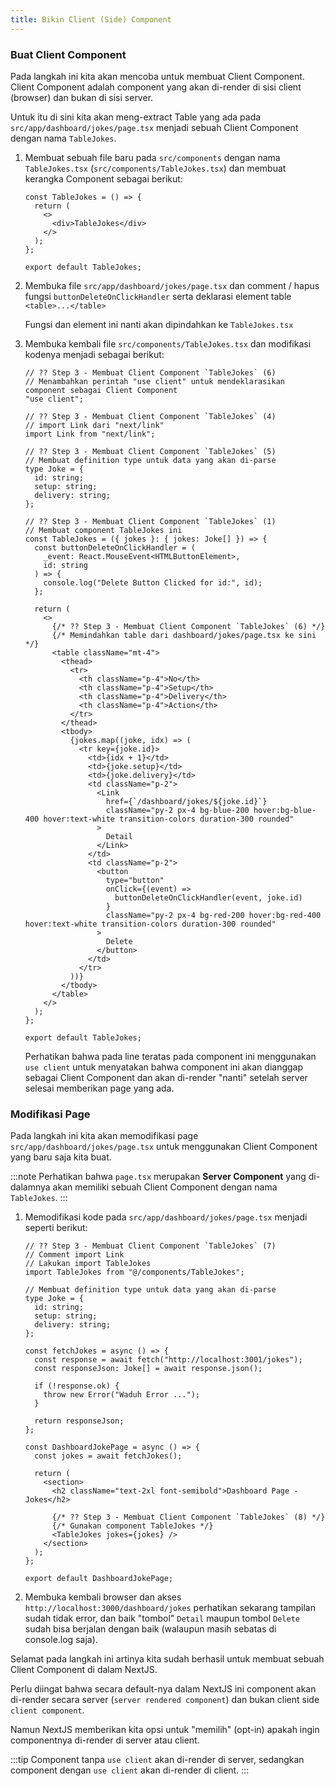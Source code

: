 ```yaml
---
title: Bikin Client (Side) Component
---
```


### Buat Client Component

Pada langkah ini kita akan mencoba untuk membuat Client Component. Client Component adalah component yang akan di-render di sisi client (browser) dan bukan di sisi server.

Untuk itu di sini kita akan meng-extract Table yang ada pada `src/app/dashboard/jokes/page.tsx` menjadi sebuah Client Component dengan nama `TableJokes`.

1. Membuat sebuah file baru pada `src/components` dengan nama `TableJokes.tsx` (`src/components/TableJokes.tsx`) dan membuat kerangka Component sebagai berikut:

   ```tsx
   const TableJokes = () => {
     return (
       <>
         <div>TableJokes</div>
       </>
     );
   };

   export default TableJokes;
   ```

1. Membuka file `src/app/dashboard/jokes/page.tsx` dan comment / hapus fungsi `buttonDeleteOnClickHandler` serta deklarasi element table `<table>...</table>`

   Fungsi dan element ini nanti akan dipindahkan ke `TableJokes.tsx`

1. Membuka kembali file `src/components/TableJokes.tsx` dan modifikasi kodenya menjadi sebagai berikut:

   ```tsx
   // ?? Step 3 - Membuat Client Component `TableJokes` (6)
   // Menambahkan perintah "use client" untuk mendeklarasikan component sebagai Client Component
   "use client";

   // ?? Step 3 - Membuat Client Component `TableJokes` (4)
   // import Link dari "next/link"
   import Link from "next/link";

   // ?? Step 3 - Membuat Client Component `TableJokes` (5)
   // Membuat definition type untuk data yang akan di-parse
   type Joke = {
     id: string;
     setup: string;
     delivery: string;
   };

   // ?? Step 3 - Membuat Client Component `TableJokes` (1)
   // Membuat component TableJokes ini
   const TableJokes = ({ jokes }: { jokes: Joke[] }) => {
     const buttonDeleteOnClickHandler = (
       _event: React.MouseEvent<HTMLButtonElement>,
       id: string
     ) => {
       console.log("Delete Button Clicked for id:", id);
     };

     return (
       <>
         {/* ?? Step 3 - Membuat Client Component `TableJokes` (6) */}
         {/* Memindahkan table dari dashboard/jokes/page.tsx ke sini */}
         <table className="mt-4">
           <thead>
             <tr>
               <th className="p-4">No</th>
               <th className="p-4">Setup</th>
               <th className="p-4">Delivery</th>
               <th className="p-4">Action</th>
             </tr>
           </thead>
           <tbody>
             {jokes.map((joke, idx) => (
               <tr key={joke.id}>
                 <td>{idx + 1}</td>
                 <td>{joke.setup}</td>
                 <td>{joke.delivery}</td>
                 <td className="p-2">
                   <Link
                     href={`/dashboard/jokes/${joke.id}`}
                     className="py-2 px-4 bg-blue-200 hover:bg-blue-400 hover:text-white transition-colors duration-300 rounded"
                   >
                     Detail
                   </Link>
                 </td>
                 <td className="p-2">
                   <button
                     type="button"
                     onClick={(event) =>
                       buttonDeleteOnClickHandler(event, joke.id)
                     }
                     className="py-2 px-4 bg-red-200 hover:bg-red-400 hover:text-white transition-colors duration-300 rounded"
                   >
                     Delete
                   </button>
                 </td>
               </tr>
             ))}
           </tbody>
         </table>
       </>
     );
   };

   export default TableJokes;
   ```

   Perhatikan bahwa pada line teratas pada component ini menggunakan `use client` untuk menyatakan bahwa component ini akan dianggap sebagai Client Component dan akan di-render "nanti" setelah server selesai memberikan page yang ada.

### Modifikasi Page

Pada langkah ini kita akan memodifikasi page `src/app/dashboard/jokes/page.tsx` untuk menggunakan Client Component yang baru saja kita buat.

:::note
Perhatikan bahwa `page.tsx` merupakan **Server Component** yang di-dalamnya akan memiliki sebuah Client Component dengan nama `TableJokes`.
:::

1. Memodifikasi kode pada `src/app/dashboard/jokes/page.tsx` menjadi seperti berikut:

   ```tsx
   // ?? Step 3 - Membuat Client Component `TableJokes` (7)
   // Comment import Link
   // Lakukan import TableJokes
   import TableJokes from "@/components/TableJokes";

   // Membuat definition type untuk data yang akan di-parse
   type Joke = {
     id: string;
     setup: string;
     delivery: string;
   };

   const fetchJokes = async () => {
     const response = await fetch("http://localhost:3001/jokes");
     const responseJson: Joke[] = await response.json();

     if (!response.ok) {
       throw new Error("Waduh Error ...");
     }

     return responseJson;
   };

   const DashboardJokePage = async () => {
     const jokes = await fetchJokes();

     return (
       <section>
         <h2 className="text-2xl font-semibold">Dashboard Page - Jokes</h2>

         {/* ?? Step 3 - Membuat Client Component `TableJokes` (8) */}
         {/* Gunakan component TableJokes */}
         <TableJokes jokes={jokes} />
       </section>
     );
   };

   export default DashboardJokePage;
   ```

1. Membuka kembali browser dan akses `http://localhost:3000/dashboard/jokes` perhatikan sekarang tampilan sudah tidak error, dan baik "tombol" `Detail` maupun tombol `Delete` sudah bisa berjalan dengan baik (walaupun masih sebatas di console.log saja).

Selamat pada langkah ini artinya kita sudah berhasil untuk membuat sebuah Client Component di dalam NextJS.

Perlu diingat bahwa secara default-nya dalam NextJS ini component akan di-render secara server (`server rendered component`) dan bukan client side `client component`. 

Namun NextJS memberikan kita opsi untuk "memilih" (opt-in) apakah ingin componentnya di-render di server atau client.

:::tip
Component tanpa `use client` akan di-render di server, sedangkan component dengan `use client` akan di-render di client.
:::